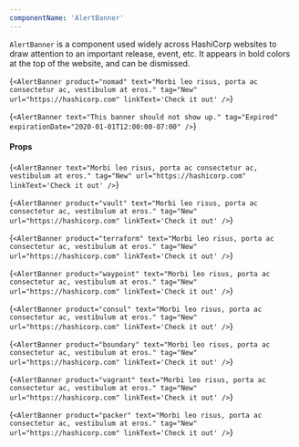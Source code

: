 ```yaml
---
componentName: 'AlertBanner'
---
```


`AlertBanner` is a component used widely across HashiCorp websites to draw attention to an important release, event, etc. It appears in bold colors at the top of the website, and can be dismissed.

<LiveComponent>{`<AlertBanner
  product="nomad"
  text="Morbi leo risus, porta ac consectetur ac, vestibulum at eros."
  tag="New"
  url="https://hashicorp.com"
  linkText='Check it out'
/>`}</LiveComponent>

<LiveComponent>{`<AlertBanner
  text="This banner should not show up."
  tag="Expired"
  expirationDate="2020-01-01T12:00:00-07:00"
/>`}</LiveComponent>

<UsageDetails packageJson={packageJson} />

#### Props

<PropsTable props={componentProps} />

<LiveComponent collapsed>{`<AlertBanner
text="Morbi leo risus, porta ac consectetur ac, vestibulum at eros."
tag="New"
url="https://hashicorp.com"
linkText='Check it out'
/>`}</LiveComponent>

<LiveComponent>{`<AlertBanner
product="vault"
text="Morbi leo risus, porta ac consectetur ac, vestibulum at eros."
tag="New"
url="https://hashicorp.com"
linkText='Check it out'
/>`}</LiveComponent>

<LiveComponent>{`<AlertBanner
product="terraform"
text="Morbi leo risus, porta ac consectetur ac, vestibulum at eros."
tag="New"
url="https://hashicorp.com"
linkText='Check it out'
/>`}</LiveComponent>

<LiveComponent>{`<AlertBanner
product="waypoint"
text="Morbi leo risus, porta ac consectetur ac, vestibulum at eros."
tag="New"
url="https://hashicorp.com"
linkText='Check it out'
/>`}</LiveComponent>

<LiveComponent>{`<AlertBanner
product="consul"
text="Morbi leo risus, porta ac consectetur ac, vestibulum at eros."
tag="New"
url="https://hashicorp.com"
linkText='Check it out'
/>`}</LiveComponent>

<LiveComponent>{`<AlertBanner
product="boundary"
text="Morbi leo risus, porta ac consectetur ac, vestibulum at eros."
tag="New"
url="https://hashicorp.com"
linkText='Check it out'
/>`}</LiveComponent>

<LiveComponent>{`<AlertBanner
product="vagrant"
text="Morbi leo risus, porta ac consectetur ac, vestibulum at eros."
tag="New"
url="https://hashicorp.com"
linkText='Check it out'
/>`}</LiveComponent>

<LiveComponent>{`<AlertBanner
product="packer"
text="Morbi leo risus, porta ac consectetur ac, vestibulum at eros."
tag="New"
url="https://hashicorp.com"
linkText='Check it out'
/>`}</LiveComponent>
